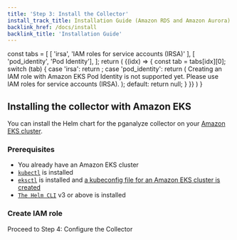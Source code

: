 ```yaml
---
title: 'Step 3: Install the Collector'
install_track_title: Installation Guide (Amazon RDS and Amazon Aurora)
backlink_href: /docs/install
backlink_title: 'Installation Guide'
---
```



  const tabs = [
    [ 'irsa', 'IAM roles for service accounts (IRSA)' ],
    [ 'pod_identity', 'Pod Identity'],
  ];
  return (
    <TabPanel items={tabs}>
      {(idx) => {
        const tab = tabs[idx][0];
        switch (tab) {
          case 'irsa':
            return <TabTextContent><CreateIAMRoleEKSIRSA /></TabTextContent>;
          case 'pod_identity':
            return (
              <TabTextContent>
                Creating an IAM role with Amazon EKS Pod Identity is not
                supported yet. Please use IAM roles for service accounts (IRSA).
              </TabTextContent>
            );
          default:
            return null;
        }
      }}
    </TabPanel>
  )
}

## Installing the collector with Amazon EKS

You can install the Helm chart for the pganalyze collector on your [Amazon EKS cluster](https://docs.aws.amazon.com/eks/latest/userguide/what-is-eks.html).

### Prerequisites

* You already have an Amazon EKS cluster
* [`kubectl`](https://kubernetes.io/docs/tasks/tools/) is installed
* [`eksctl`](https://eksctl.io/installation/) is installed and [a kubeconfig file for an Amazon EKS cluster is created](https://docs.aws.amazon.com/eks/latest/userguide/create-kubeconfig.html)
* [`The Helm CLI`](https://helm.sh/) v3 or above is installed

<SetupIAMPolicy />

### Create IAM role

<IAMRoleCreationEKS />

<Link className="btn btn-success" to="04_configure_the_collector_eks">
  Proceed to Step 4: Configure the Collector
</Link>
